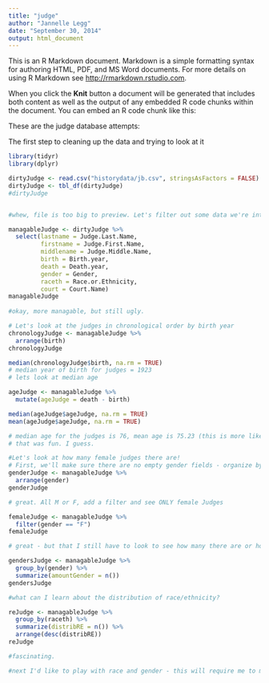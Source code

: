 ```yaml
---
title: "judge"
author: "Jannelle Legg"
date: "September 30, 2014"
output: html_document
---
```


This is an R Markdown document. Markdown is a simple formatting syntax for authoring HTML, PDF, and MS Word documents. For more details on using R Markdown see <http://rmarkdown.rstudio.com>.

When you click the **Knit** button a document will be generated that includes both content as well as the output of any embedded R code chunks within the document. You can embed an R code chunk like this:

These are the judge database attempts: 

The first step to cleaning up the data and trying to look at it
```r

library(tidyr)
library(dplyr)

dirtyJudge <- read.csv("historydata/jb.csv", stringsAsFactors = FALSE)
dirtyJudge <- tbl_df(dirtyJudge)
#dirtyJudge


#whew, file is too big to preview. Let's filter out some data we're interested in.

managableJudge <- dirtyJudge %>%
  select(lastname = Judge.Last.Name,
         firstname = Judge.First.Name,
         middlename = Judge.Middle.Name,
         birth = Birth.year,
         death = Death.year,
         gender = Gender,
         raceth = Race.or.Ethnicity,
         court = Court.Name)
managableJudge
         
#okay, more managable, but still ugly. 

```

```r
# Let's look at the judges in chronological order by birth year
chronologyJudge <- managableJudge %>%
  arrange(birth)
chronologyJudge

median(chronologyJudge$birth, na.rm = TRUE)
# median year of birth for judges = 1923
# lets look at median age

ageJudge <- managableJudge %>%
  mutate(ageJudge = death - birth)

median(ageJudge$ageJudge, na.rm = TRUE)
mean(ageJudge$ageJudge, na.rm = TRUE)

# median age for the judges is 76, mean age is 75.23 (this is more like lifespan than age... )
# that was fun. I guess.

```

  
```r
#Let's look at how many female judges there are!
# First, we'll make sure there are no empty gender fields - organize by gender so I can look through.
genderJudge <- managableJudge %>%
  arrange(gender)
genderJudge

# great. All M or F, add a filter and see ONLY female Judges

femaleJudge <- managableJudge %>%
  filter(gender == "F")
femaleJudge

# great - but that I still have to look to see how many there are or how many male judges there are: give me a number and do the work for me!

gendersJudge <- managableJudge %>%
  group_by(gender) %>%
  summarize(amountGender = n())
gendersJudge

```


```r
#what can I learn about the distribution of race/ethnicity?

reJudge <- managableJudge %>%
  group_by(raceth) %>%
  summarize(distribRE = n()) %>%
  arrange(desc(distribRE))
reJudge

#fascinating.
```

```r
#next I'd like to play with race and gender - this will require me to mutate/spread the column to set a new variable. Ran out of time.
```




